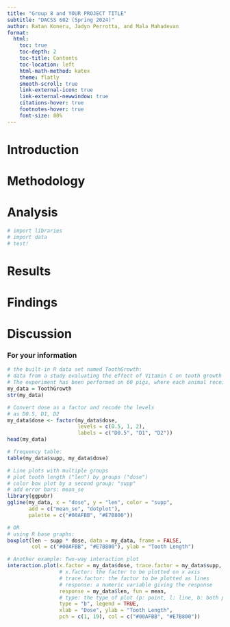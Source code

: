 ```yaml
---
title: "Group 8 and YOUR PROJECT TITLE"
subtitle: "DACSS 602 (Spring 2024)"
author: Ratan Koneru, Jadyn Perrotta, and Mala Mahadevan
format: 
  html:
    toc: true
    toc-depth: 2
    toc-title: Contents
    toc-location: left
    html-math-method: katex
    theme: flatly
    smooth-scroll: true
    link-external-icon: true
    link-external-newwindow: true
    citations-hover: true
    footnotes-hover: true
    font-size: 80%
---
```


<!--
ATTENTION: Please submit both your .qmd file and the corresponding ".html" file after rendering.
-->


<!--
Replace the placeholders (title and author) in the yaml above with your own.
-->


# Introduction
<!--
What is your experiment about (4-5 sentences).
-->

# Methodology
<!--
Describe your experiment design, including: (1) experiment design, (2) treatments, (3) outcome variable(s), (4) sample size, and (5) data cleaning procedures (if applicable) [8-10 sentences]
-->

# Analysis

<!--
Which statistical test is used, and why? [3-4 sentences]
-->

<!--
Run the chosen test! To do so: (1) import the libraries you need, (2) import your data, (3) double-check the names of your IV(s) and DV, and (4) run the test. For information on the libraries and R syntax, refer to see Lecture 602-statistics(May 1).
-->

```r
# import libraries
# import data
# test!

```




# Results
<!--
Report and interpret the test results. For information on what should be included, refer to Lecture 602-statistics(May 1). Also add at least one plot.
-->




# Findings
<!--
Findings: Report the statistic you obtained along with the information to decide whether the null hypothesis can be rejected or not. Use a plot and/or table with a proper label.
-->



# Discussion
<!--
What are the implications of the study? What are possible explanations if the results do not align with your hypothesis? Any suggestions for future studies?
-->



### For your information
<!--
Some example code for different plots. Below is only for your information. Submit your report after removing this section.
-->

```r
# the built-in R data set named ToothGrowth:
# data from a study evaluating the effect of Vitamin C on tooth growth in Guinea pigs.
# The experiment has been performed on 60 pigs, where each animal received one of three dose levels of vitamin C (0.5, 1, and 2 mg/day) by one of two delivery methods, orange juice or ascorbic acid (a form of vitamin C and coded as VC). Tooth length was measured and a sample of the data is shown below
my_data = ToothGrowth
str(my_data)

# Convert dose as a factor and recode the levels
# as D0.5, D1, D2
my_data$dose <- factor(my_data$dose,
                       levels = c(0.5, 1, 2),
                       labels = c("D0.5", "D1", "D2"))
head(my_data)

# frequency table:
table(my_data$supp, my_data$dose)
```


```r
# Line plots with multiple groups
# plot tooth length ("len") by groups ("dose")
# color box plot by a second group: "supp"
# add error bars: mean_se
library(ggpubr)
ggline(my_data, x = "dose", y = "len", color = "supp",
       add = c("mean_se", "dotplot"),
       palette = c("#00AFBB", "#E7B800"))

# OR
# using R base graphs:
boxplot(len ~ supp * dose, data = my_data, frame = FALSE,
        col = c("#00AFBB", "#E7B800"), ylab = "Tooth Length")

# Another example: Two-way interaction plot
interaction.plot(x.factor = my_data$dose, trace.factor = my_data$supp, 
                 # x.factor: the factor to be plotted on x axis
                 # trace.factor: the factor to be plotted as lines
                 # response: a numeric variable giving the response
                 response = my_data$len, fun = mean,
                 # type: the type of plot (p: point, l: line, b: both point and line)
                 type = "b", legend = TRUE,
                 xlab = "Dose", ylab = "Tooth Length",
                 pch = c(1, 19), col = c("#00AFBB", "#E7B800"))
```


